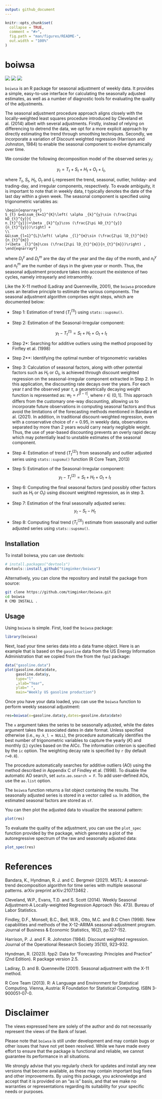 ```yaml
---
output: github_document
---
```


<!-- README.md is generated from README.Rmd. Please edit that file -->

```r
knitr::opts_chunk$set(
  collapse = TRUE,
  comment = "#>",
  fig.path = "man/figures/README-",
  out.width = "100%"
)
```

# boiwsa

<!-- badges: start -->
[![](https://www.r-pkg.org/badges/version/boiwsa?color=green)](https://cran.r-project.org/package=boiwsa) [![](https://img.shields.io/github/last-commit/timginker/boiwsa.svg)](https://github.com/timginker/boiwsa/commits/master)
[![](http://cranlogs.r-pkg.org/badges/grand-total/boiwsa)](https://cran.r-project.org/package=boiwsa)
<!-- badges: end -->

`boiwsa` is an R package for seasonal adjustment of weekly data. It provides a simple, easy-to-use interface for calculating the seasonally adjusted estimates, as well as a number of diagnostic tools for evaluating the quality of the adjustments.

The seasonal adjustment procedure approach aligns closely with the locally-weighted least squares procedure introduced by Cleveland et al. (2014) albeit with several adjustments. Firstly, instead of relying on differencing to detrend the data, we opt for a more explicit approach by directly estimating the trend through smoothing techniques. Secondly, we incorporate a variation of Discount weighted regression (Harrison and Johnston, 1984) to enable the seasonal component to evolve dynamically over time.


We consider the following decomposition model of the observed series $y_{t}$:

$$
y_{t}=T_{t}+S_{t}+H_{t}+O_{t}+I_{t},
$$

where $T_{t}$, $S_{t}$, $H_{t}$, $O_{t}$ and $I_{t}$ represent the trend,
seasonal, outlier, holiday- and trading-day, and irregular components,
respectively. To evade ambiguity, it is important to note that in weekly data, $t$ typically denotes the date of the last day within a given week. The seasonal component is specified using trigonometric variables as:


```math
\begin{eqnarray*}
S_{t} &=&\sum_{k=1}^{K}\left( \alpha _{k}^{y}\sin (\frac{2\pi kD_{t}^{y}}{
n_{t}^{y}})+\beta _{k}^{y}\cos (\frac{2\pi kD_{t}^{y}}{n_{t}^{y}})\right) +
\\
&&\sum_{l=1}^{L}\left( \alpha _{l}^{m}\sin (\frac{2\pi lD_{t}^{m}}{n_{t}^{m}}
)+\beta _{l}^{m}\cos (\frac{2\pi lD_{t}^{m}}{n_{t}^{m}})\right) ,
\end{eqnarray*}
```


where $D_{t}^{y}$ and $D_{t}^{m}$ are the day of the year and the day of the
month, and $n_{t}^{y}$ and $n_{t}^{m}$ are the number of days in the given
year or month. Thus, the seasonal adjustment procedure takes into account the existence of two cycles, namely intrayearly and intramonthly.


Like the X-11 method (Ladiray and Quenneville, 2001), the `boiwsa` procedure uses an iterative principle to estimate the various components. The seasonal adjustment algorithm comprises eight steps, which are documented below:

* Step 1: Estimation of trend ($T_{t}^{(1)}$) using `stats::supsmu()`.


* Step 2: Estimation of the Seasonal-Irregular component: 

$$y_{t}-T_{t}^{(1)}=S_{t}+H_{t}+O_{t}+I_{t}$$


* Step 2*: Searching for additive outliers using the method proposed by Finfley et al. (1998)


* Step 2**: Identifying the optimal number of trigonometric variables


* Step 3: Calculation of seasonal factors, along with other potential factors such as $H_{t}$ or $O_{t}$, is achieved through discount weighted regression on the seasonal-irregular component extracted in Step 2. In this application, the discounting rate decays over the years. For each year $t$ and the observed year $\tau$, a geometrically decaying weight function is represented as: $w_{t}=r^{|t-\tau|}$, where $r \in (0,1]$. This approach differs from the customary one-way discounting, allowing us to incorporate future observations in computing seasonal factors and thus avoid the limitations of the forecasting methods mentioned in Bandara et al. (2021). In addition, in traditional discount-weighted regression, even with a conservative choice of $r=0.95$, in weekly data, observations separated by more than $2$ years would carry nearly negligible weight. Thus, the use of year-based discounting prevents an overly rapid decay which may potentially lead to unstable estimates of the seasonal component. 


* Step 4: Estimation of trend ($T_{t}^{(2)}$) from seasonally and outlier adjusted series using `stats::supsmu()` function (R Core Team, 2013)


* Step 5: Estimation of the Seasonal-Irregular component: 
$$y_{t}-T_{t}^{(2)}=S_{t}+H_{t}+O_{t}+I_{t}$$


* Step 6: Computing the final seasonal factors (and possibly other factors such as $H_{t}$ or $O_{t}$) using discount weighted regression, as in step 3. 


* Step 7: Estimation of the final seasonally adjusted series:
$$y_{t}-S_{t}-H_{t}$$

* Step 8: Computing final trend ($T_{t}^{(3)}$) estimate from seasonally and outlier adjusted series using `stats::supsmu()`.


## Installation

To install boiwsa, you can use devtools:

``` r
# install.packages("devtools")
devtools::install_github("timginker/boiwsa")
```

Alternatively, you can clone the repository and install the package from source:

``` bash
git clone https://github.com/timginker/boiwsa.git
cd boiwsa
R CMD INSTALL .
```



## Usage

Using `boiwsa` is simple. First, load the `boiwsa` package:

```r
library(boiwsa)
```

Next, load your time series data into a data frame object. Here is an example that is based on the `gasoline` data from the US Energy Information Administration that we copied from the from the `fpp2` package:


```r
data("gasoline.data")
plot(gasoline.data$date,
     gasoline.data$y,
     type="l"
     ,xlab="Year",
     ylab=" ",
     main="Weekly US gasoline production")
```


Once you have your data loaded, you can use the `boiwsa` function to perform weekly seasonal adjustment:

```r
res=boiwsa(x=gasoline.data$y,dates=gasoline.data$date)
```

The `x` argument takes the series to be seasonally adjusted, while the dates argument takes the associated dates in date format. Unless specified otherwise (i.e., `my.k_l = NULL`), the procedure automatically identifies the best number of trigonometric variables to capture the yearly ($K$) and monthly ($L$) cycles based on the AICc. The information criterion is specified by the `ic` option. The weighting decay rate is specified by `r` (by default `r=0.8`).

The procedure automatically searches for additive outliers (AO) using the method described in Appendix C of Findley et al. (1998). To disable the automatic AO search, set `auto.ao.search = F`. To add user-defined AOs, use the `ao.list` option.


The `boiwsa` function returns a list object containing the results. The seasonally adjusted series is stored in a vector called `sa`. In addition, the estimated seasonal factors are stored as `sf`. 

You can then plot the adjusted data to visualize the seasonal pattern:

```r
plot(res)
```


To evaluate the quality of the adjustment, you can use the `plot_spec` function provided by the package, which generates a plot of the autoregressive spectrum of the raw and seasonally adjusted data:

```r
plot_spec(res)
```



# References


Bandara, K., Hyndman, R. J. and C. Bergmeir (2021). MSTL: A seasonal-trend decomposition algorithm for time series with multiple seasonal patterns. arXiv preprint arXiv:2107.13462 .


Cleveland, W.P., Evans, T.D. and S. Scott (2014). Weekly Seasonal Adjustment-A Locally-weighted Regression Approach (No. 473). Bureau of Labor Statistics.



Findley, D.F., Monsell, B.C., Bell, W.R., Otto, M.C. and B.C Chen (1998). New capabilities and methods of the X-12-ARIMA seasonal-adjustment program. Journal of Business & Economic Statistics, 16(2), pp.127-152.


Harrison, P. J. and F. R. Johnston (1984). Discount weighted regression. Journal of the Operational Research Society 35(10), 923–932.


Hyndman, R. (2023). fpp2: Data for “Forecasting: Principles and Practice” (2nd Edition). R package version 2.5.


Ladiray, D. and B. Quenneville (2001). Seasonal adjustment with the X-11 method.


R Core Team (2013). R: A Language and Environment for Statistical Computing. Vienna,
Austria: R Foundation for Statistical Computing. ISBN 3-900051-07-0.


# Disclaimer

The views expressed here are solely of the author and do not necessarily represent the views of the Bank of Israel. 

Please note that `boiwsa` is still under development and may contain bugs or other issues that have not yet been resolved. While we have made every effort to ensure that the package is functional and reliable, we cannot guarantee its performance in all situations. 

We strongly advise that you regularly check for updates and install any new versions that become available, as these may contain important bug fixes and other improvements. By using this package, you acknowledge and accept that it is provided on an "as is" basis, and that we make no warranties or representations regarding its suitability for your specific needs or purposes.


